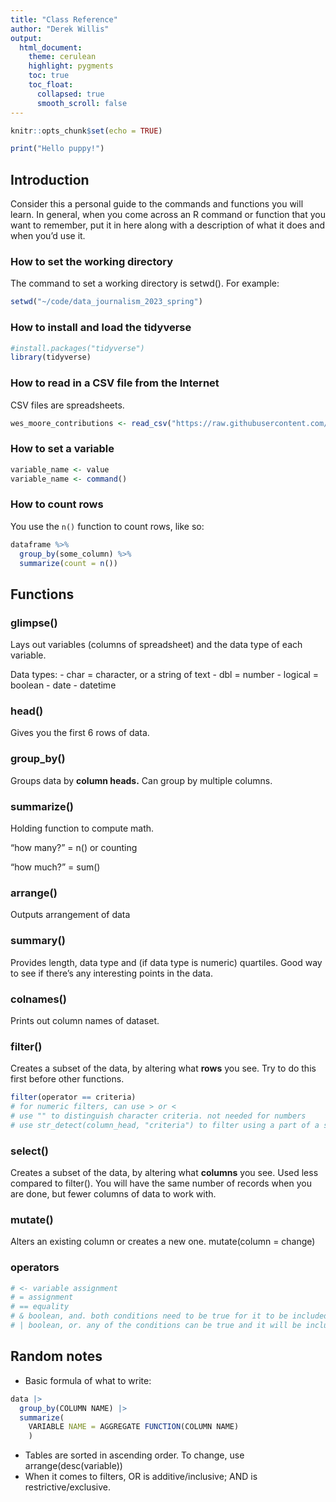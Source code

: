 ```yaml
---
title: "Class Reference"
author: "Derek Willis"
output:
  html_document:
    theme: cerulean
    highlight: pygments
    toc: true
    toc_float:
      collapsed: true
      smooth_scroll: false
---
```


```r
knitr::opts_chunk$set(echo = TRUE)
```

```r
print("Hello puppy!")
```

## Introduction

Consider this a personal guide to the commands and functions you will learn. In general, when you come across an R command or function that you want to remember, put it in here along with a description of what it does and when you'd use it.

### How to set the working directory

The command to set a working directory is setwd(). For example:

```r
setwd("~/code/data_journalism_2023_spring")
```

### How to install and load the tidyverse

```r
#install.packages("tidyverse")
library(tidyverse)
```

### How to read in a CSV file from the Internet

CSV files are spreadsheets.

```r
wes_moore_contributions <- read_csv("https://raw.githubusercontent.com/stephenneukam/CNS_Annapolis/main/Campaign_finance/Moore_ContributionsList.csv")
```

### How to set a variable

```r
variable_name <- value
variable_name <- command()
```

### How to count rows

You use the `n()` function to count rows, like so:

```r
dataframe %>% 
  group_by(some_column) %>% 
  summarize(count = n())
```

## Functions

### glimpse()

Lays out variables (columns of spreadsheet) and the data type of each variable.

Data types: - char = character, or a string of text - dbl = number - logical = boolean - date - datetime

### head()

Gives you the first 6 rows of data.

### group_by()

Groups data by **column heads.** Can group by multiple columns.

### summarize()

Holding function to compute math.

"how many?" = n() or counting

"how much?" = sum()

### arrange()

Outputs arrangement of data

### summary()

Provides length, data type and (if data type is numeric) quartiles. Good way to see if there's any interesting points in the data.

### colnames()

Prints out column names of dataset.

### filter()

Creates a subset of the data, by altering what **rows** you see. Try to do this first before other functions.

```r
filter(operator == criteria)
# for numeric filters, can use > or <
# use "" to distinguish character criteria. not needed for numbers
# use str_detect(column_head, "criteria") to filter using a part of a string
```

### select()

Creates a subset of the data, by altering what **columns** you see. Used less compared to filter(). You will have the same number of records when you are done, but fewer columns of data to work with.

### mutate()

Alters an existing column or creates a new one. mutate(column = change)

### operators

```r
# <- variable assignment
# = assignment
# == equality
# & boolean, and. both conditions need to be true for it to be included
# | boolean, or. any of the conditions can be true and it will be included
```

## Random notes

-   Basic formula of what to write:

```r
data |>
  group_by(COLUMN NAME) |>
  summarize(
    VARIABLE NAME = AGGREGATE FUNCTION(COLUMN NAME)
    )
```

-   Tables are sorted in ascending order. To change, use arrange(desc(variable))
-   When it comes to filters, OR is additive/inclusive; AND is restrictive/exclusive.
